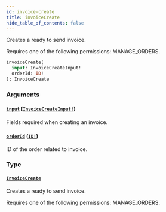 ```yaml
---
id: invoice-create
title: invoiceCreate
hide_table_of_contents: false
---
```


Creates a ready to send invoice.

Requires one of the following permissions: MANAGE_ORDERS.

```graphql
invoiceCreate(
  input: InvoiceCreateInput!
  orderId: ID!
): InvoiceCreate
```

### Arguments

#### [`input`](#) ([`InvoiceCreateInput!`](../../../developer/api-reference/inputs/invoice-create-input))

Fields required when creating an invoice.

#### [`orderId`](#) ([`ID!`](../../../developer/api-reference/scalars/id))

ID of the order related to invoice.

### Type

#### [`InvoiceCreate`](../../../developer/api-reference/objects/invoice-create)

Creates a ready to send invoice.

Requires one of the following permissions: MANAGE_ORDERS.
